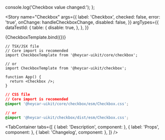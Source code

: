 

<!-- Meta -->

<Meta title="Components/Molecules/Checkbox" component={Checkbox} />


  console.log('Checkbox value changed:');
};

<!-- Canvas -->

<Story
  name="Checkbox"
  args={{
    label: 'Checkbox',
    checked: false,
    error: 'true',
    onChange: handleCheckboxChange,
    disabled: false,
  }}
  argTypes={{
    dataTestId: {
      table: {
        disable: true,
      },
    },
  }}
>
  {CheckboxTemplate.bind({})}
</Story>

<!-- Docs -->

<ComponentHeader
  name="CheckboxTemplate"
  version={version}
  stage={3}
  design="https://www.figma.com/file/rrvkvQEoVTOHa7MzyKSaoz/OTP-Global-Design-System?node-id=4289%3A100591"
/>

```tsx
// TSX/JSX file
// Core import is recomended
import CheckboxTemplate from '@heycar-uikit/core/checkbox';

// or
import CheckboxTemplate from '@heycar-uikit/checkbox';

function App() {
  return <Checkbox />;
}
```

```css
// CSS file
// Core import is recomended
@import '@heycar-uikit/core/checkbox/esm/Checkbox.css';

// or
@import '@heycar-uikit/checkbox/dist/esm/Checkbox.css';
```

<!-- Description -->

<TabContainer
  tabs={[
    { label: 'Description', component: <Description /> },
    { label: 'Props', component: <Props of={Checkbox} /> },
    { label: 'Changelog', component: <Changelog /> },
  ]}
/>
